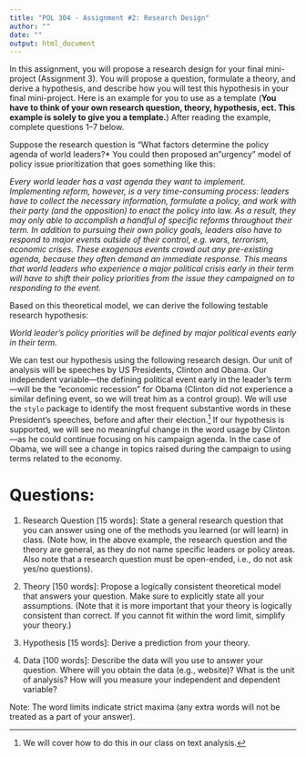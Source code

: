 ```yaml
---
title: "POL 304 - Assignment #2: Research Design"
author: ""
date: ""
output: html_document
---
```


In this assignment, you will propose a research design for your final mini-project (Assignment 3). You will propose a question, formulate a theory, and derive a hypothesis, and describe how you will test this hypothesis in your final mini-project. Here is an example for you to use as a template (**You have to think of your own research question, theory, hypothesis, ect. This example is solely to give you a template.**) After reading the example, complete questions 1--7 below.

Suppose the research question is "What factors determine the policy agenda of world leaders?* You could then proposed an "urgency" model of policy issue prioritization that goes something like this: 

*Every world leader has a vast agenda they want to implement. Implementing reform, however, is a very time-consuming process: leaders have to collect the necessary information, formulate a policy, and work with their party (and the opposition) to enact the policy into law. As a result, they may only able to accomplish a handful of specific reforms throughout their term.  In addition to pursuing their own policy goals, leaders also have to respond to major events outside of their control, e.g. wars, terrorism, economic crises. These exogenous events crowd out any pre-existing agenda, because they often demand an immediate response. This means that world leaders who experience a major political crisis early in their term will have to shift their policy priorities from the issue they campaigned on to responding to the event.* 

Based on this theoretical model,  we can derive the following testable research hypothesis:

*World leader's policy priorities will be defined by major political events early in their term.*

We can test our hypothesis using the following research design. Our unit of analysis will be speeches by US Presidents, Clinton and Obama. Our independent variable---the defining political event early in the leader's term---will be the "economic recession" for Obama (Clinton did not experience a similar defining event, so we will treat him as a control group). We will use the `stylo` package to identify the most frequent substantive words in these President's speeches, before and after their election.[^footnote1] If our hypothesis is supported, we will see no meaningful change in the word usage by Clinton---as he could continue focusing on his campaign agenda.  In the case of Obama, we will see a change in topics raised during the campaign to using terms related to the economy.

[^footnote1]: We will cover how to do this in our class on text analysis.

# Questions:

1. Research Question [15 words]: State a general research question that you can answer using one of the methods you learned (or will learn) in class. (Note how, in the above example, the research question and the theory are general, as they do not name specific leaders or policy areas.  Also note that a research question must be open-ended, i.e., do not ask yes/no questions).

2. Theory [150 words]: Propose a logically consistent theoretical model that answers your question. Make sure to explicitly state all your assumptions.  (Note that it is more important that your theory is logically consistent than correct.  If you cannot fit within the word limit, simplify your theory.) 

3. Hypothesis [15 words]: Derive a prediction from your theory.

4. Data [100 words]: Describe the data will you use to answer your question.  Where will you obtain the data (e.g., website)? What is the unit of analysis? How will you measure your independent and dependent variable?


Note: The word limits indicate strict maxima (any extra words will not be treated as a part of your answer). 
